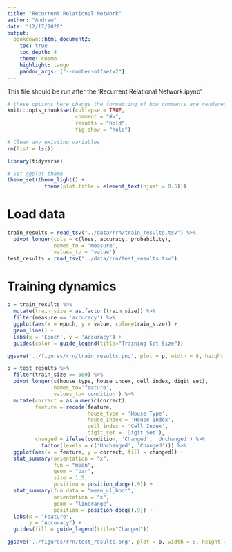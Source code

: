 ```yaml
---
title: "Recurrent Relational Network"
author: "Andrew"
date: "12/17/2020"
output:
  bookdown::html_document2:
    toc: true
    toc_depth: 4
    theme: cosmo
    highlight: tango
    pandoc_args: ["--number-offset=2"]
---
```


This file should be run after the 'Recurrent Relational Network.ipynb'.
```r
# these options here change the formatting of how comments are rendered
knitr::opts_chunk$set(collapse = TRUE,
                      comment = "#>",
                      results = "hold",
                      fig.show = "hold")

# Clear any existing variables
rm(list = ls())
```

```r
library(tidyverse)
```

```r
# Set ggplot theme
theme_set(theme_light() +
            theme(plot.title = element_text(hjust = 0.5)))
```

# Load data

```r
train_results = read_tsv("../data/rrn/train_results.tsv") %>% 
  pivot_longer(cols = c(loss, accuracy, probability),
               names_to = 'measure',
               values_to = 'value')
test_results = read_tsv("../data/rrn/test_results.tsv")
```

# Training dynamics

```r
p = train_results %>% 
  mutate(train_size = as.factor(train_size)) %>% 
  filter(measure == 'accuracy') %>% 
  ggplot(aes(x = epoch, y = value, color=train_size)) +
  geom_line() +
  labs(x = 'Epoch', y = 'Accuracy') +
  guides(color = guide_legend(title="Training Set Size"))

ggsave('../figures/rrn/train_results.png', plot = p, width = 8, height = 4.5)
```

```r
p = test_results %>% 
  filter(train_size == 500) %>% 
  pivot_longer(c(house_type, house_index, cell_index, digit_set),
               names_to='feature',
               values_to='condition') %>% 
  mutate(correct = as.numeric(correct),
         feature = recode(feature,
                          house_type = 'House Type',
                          house_index = 'House Index',
                          cell_index = 'Cell Index',
                          digit_set = 'Digit Set'),
         changed = ifelse(condition, 'Changed', 'Unchanged') %>% 
           factor(levels = c('Unchanged', 'Changed'))) %>%
  ggplot(aes(x = feature, y = correct, fill = changed)) +
  stat_summary(orientation = "x",
               fun = "mean",
               geom = "bar",
               size = 1.5,
               position = position_dodge(.9)) +
  stat_summary(fun.data = "mean_cl_boot",
               orientation = "x",
               geom = "linerange",
               position = position_dodge(.9)) +
  labs(x = "Feature",
       y = "Accuracy") +
  guides(fill = guide_legend(title="Changed"))

ggsave('../figures/rrn/test_results.png', plot = p, width = 8, height = 4.5)
```
